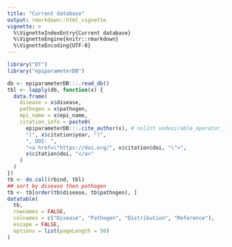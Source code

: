 ```yaml
---
title: "Current database"
output: rmarkdown::html_vignette
vignette: >
  %\VignetteIndexEntry{Current database}
  %\VignetteEngine{knitr::rmarkdown}
  %\VignetteEncoding{UTF-8}
---
```


```r
library("DT")
library("epiparameterDB")

db <- epiparameterDB:::.read_db()
tbl <- lapply(db, function(x) {
  data.frame(
    disease = x$disease,
    pathogen = x$pathogen,
    epi_name = x$epi_name,
    citation_info = paste0(
      epiparameterDB:::.cite_author(x), # nolint undesirable_operator_linter
      "(", x$citation$year, ")",
      ", DOI: ",
      "<a href=\"https://doi.org/", x$citation$doi, "\">",
      x$citation$doi, "</a>"
    )
  )
})
tb <- do.call(rbind, tbl)
## sort by disease then pathogen
tb <- tb[order(tb$disease, tb$pathogen), ]
datatable(
  tb,
  rownames = FALSE,
  colnames = c("Disease", "Pathogen", "Distribution", "Reference"),
  escape = FALSE,
  options = list(pageLength = 50)
)
```
